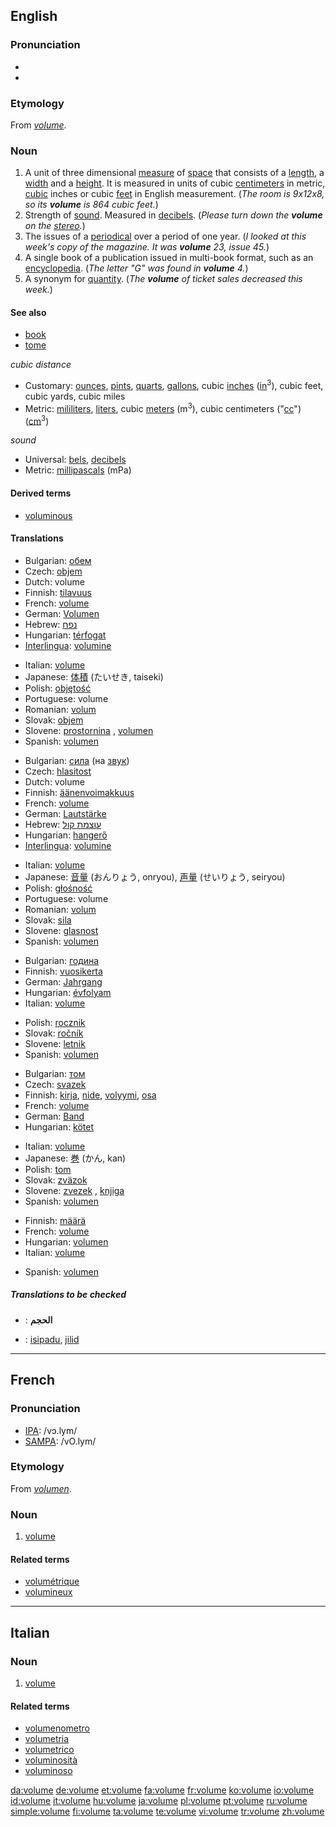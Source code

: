 {{wikipedia|dab=volume (disambiguation)|volume}}
==English==

===Pronunciation===
* {{IPA|/vɒljuːm/}}
*{{audio|en-us-volume.ogg|Audio (US)}}

===Etymology===
From {{OF.}} ''[[#French|volume]]''.

===Noun===
{{wikipedia}}
{{en-noun}}

# A unit of three dimensional [[measure]] of [[space]] that consists of a [[length]], a [[width]] and a [[height]].  It is measured in units of cubic [[centimeter]]s in metric, [[cubic]] inches or cubic [[feet]] in English measurement.  (''The room is 9x12x8, so its '''volume''' is 864 cubic feet.'')
# Strength of [[sound]].  Measured in [[decibel]]s.  (''Please turn down the '''volume''' on the [[stereo]].'')
# The issues of a [[periodical]] over a period of one year.  (''I looked at this week's copy of the magazine.  It was '''volume''' 23, issue 45.'')
# A single book of a publication issued in multi-book format, such as an [[encyclopedia]].  (''The letter "G" was found in '''volume''' 4.'')
# A synonym for [[quantity]]. (''The '''volume''' of ticket sales decreased this week.'')

====See also====
*[[book]]
*[[tome]]
; ''cubic distance''
*Customary: [[ounce]]s, [[pint]]s, [[quart]]s, [[gallon]]s, cubic [[inch]]es ([[in]]<sup>3</sup>), cubic feet, cubic yards, cubic miles
*Metric: [[mililiter]]s, [[liter]]s, cubic [[meter]]s (m<sup>3</sup>), cubic centimeters ("[[cc]]") ([[cm]]<sup>3</sup>)
; ''sound''
*Universal: [[bel]]s, [[decibel]]s
*Metric: [[millipascal]]s (mPa)

====Derived terms====
*[[voluminous]]

====Translations====
{{trans-top|A unit of three dimensional measure that consists of a length, a width and a height}}
*Bulgarian: [[обем]] {{m}}
*Czech: [[objem]] {{m}}
*Dutch: volume {{n}}
*Finnish: [[tilavuus]]
*French: [[volume#French|volume]] {{m}}
*German: [[Volumen]] {{n}}
*Hebrew: [[נפח]] {{m}}
*Hungarian: [[térfogat]]
*[[Interlingua]]: [[volumine]]
{{trans-mid}}
*Italian: [[volume#Italian|volume]] {{m}}
*Japanese: [[体積]] (たいせき, taiseki)
*Polish: [[objętość]] {{f}}
*Portuguese: volume {{m}}
*Romanian: [[volum]] {{n}}
*Slovak: [[objem#Slovak|objem]] {{m}}
*Slovene: [[prostornina]] {{f}}, [[volumen]] {{m}}
*Spanish: [[volumen]] {{m}}
{{trans-bottom}}

{{trans-top|Strength of sound}}
*Bulgarian: [[сила]] (на [[звук]]) {{f}}
*Czech: [[hlasitost]] {{f}}
*Dutch: volume {{n}}
*Finnish: [[äänenvoimakkuus]]
*French: [[volume#French|volume]] {{m}}
*German: [[Lautstärke]] {{f}}
*Hebrew: [[עוצמת קול]] {{f}}
*Hungarian: [[hangerő]]
*[[Interlingua]]: [[volumine]]
{{trans-mid}}
*Italian: [[volume#Italian|volume]] {{m}}
*Japanese: [[音量]] (おんりょう, onryou), [[声量]] (せいりょう, seiryou)
*Polish: [[głośność]] {{f}}
*Portuguese: volume {{m}}
*Romanian: [[volum]] {{n}}
*Slovak: [[sila#Slovak|sila]] {{f}}
*Slovene: [[glasnost]] {{f}}
*Spanish: [[volumen]] {{m}}
{{trans-bottom}}

{{trans-top|The issues of a periodical over a period of one year}}
*Bulgarian: [[година]] {{f}}
*Finnish: [[vuosikerta]]
*German: [[Jahrgang]] {{m}}
*Hungarian: [[évfolyam]]
*Italian: [[volume#Italian|volume]] {{m}}
{{trans-mid}}
*Polish: [[rocznik]] {{m}}
*Slovak: [[ročník#Slovak|ročník]] {{m}}
*Slovene: [[letnik]] {{m}}
*Spanish: [[volumen]] {{m}}
{{trans-bottom}}

{{trans-top|A single book of a publication issued in multi-book format, such as an encyclopedia}}
*Bulgarian: [[том]] {{m}}
*Czech: [[svazek]] {{m}}
*Finnish: [[kirja]], [[nide]], [[volyymi]], [[osa]]
*French: [[volume#French|volume]] {{m}}
*German: [[Band]] {{m}}
*Hungarian: [[kötet]]
{{trans-mid}}
*Italian: [[volume#Italian|volume]] {{m}}
*Japanese: [[巻]] (かん, kan)
*Polish: [[tom]] {{m}}
*Slovak: [[zväzok#Slovak|zväzok]] {{m}}
*Slovene: [[zvezek]] {{m}}, [[knjiga]] {{f}}
*Spanish: [[volumen]] {{m}}
{{trans-bottom}}

{{trans-top|A synonym for quantity}}
*Finnish: [[määrä]]
*French: [[volume#French|volume]] {{m}}
*Hungarian: [[volumen]]
*Italian: [[volume#Italian|volume]] {{m}}
{{trans-mid}}
*Spanish: [[volumen]] {{m}}
{{trans-bottom}}

=====Translations to be checked=====
{{checktrans}}
{{top}}
*{{ttbc|Arabic}}: '''الحجم'''
{{mid}}
*{{ttbc|Malay}}: [[isipadu]], [[jilid]]
{{bottom}}

----

==French==

===Pronunciation===
*[[w:IPA|IPA]]: /vɔ.lym/
*[[w:SAMPA|SAMPA]]: /vO.lym/

===Etymology===
From {{L.}} ''[[volumen]]''.

===Noun===
{{fr-noun|m}}

# [[#Noun|volume]]

====Related terms====
*[[volumétrique]]
*[[volumineux]]

----

==Italian==

===Noun===
{{it-noun|volum|m|e|i}}

# [[volume#English|volume]]

====Related terms====
*[[volumenometro]]
*[[volumetria]]
*[[volumetrico]]
*[[voluminosità]]
*[[voluminoso]]

[[da:volume]]
[[de:volume]]
[[et:volume]]
[[fa:volume]]
[[fr:volume]]
[[ko:volume]]
[[io:volume]]
[[id:volume]]
[[it:volume]]
[[hu:volume]]
[[ja:volume]]
[[pl:volume]]
[[pt:volume]]
[[ru:volume]]
[[simple:volume]]
[[fi:volume]]
[[ta:volume]]
[[te:volume]]
[[vi:volume]]
[[tr:volume]]
[[zh:volume]]